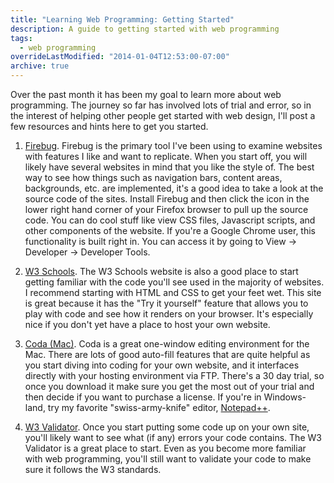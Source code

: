 ```yaml
---
title: "Learning Web Programming: Getting Started"
description: A guide to getting started with web programming
tags:
  - web programming
overrideLastModified: "2014-01-04T12:53:00-07:00"
archive: true
---
```


Over the past month it has been my goal to learn more about web programming. The journey so far has involved lots of
trial and error, so in the interest of helping other people get started with web design, I'll post a few resources and
hints here to get you started.

1. [Firebug](http://getfirebug.com/). Firebug is the primary tool I've been using to examine websites with features I
   like and want to replicate. When you start off, you will likely have several websites in mind that you like the style
   of. The best way to see how things such as navigation bars, content areas, backgrounds, etc. are implemented, it's a
   good idea to take a look at the source code of the sites. Install Firebug and then click the icon in the lower right
   hand corner of your Firefox browser to pull up the source code. You can do cool stuff like view CSS files, Javascript
   scripts, and other components of the website. If you're a Google Chrome user, this functionality is built right in.
   You can access it by going to View -> Developer -> Developer Tools.

2. [W3 Schools](http://www.w3schools.com/). The W3 Schools website is also a good place to start getting familiar with
   the code you'll see used in the majority of websites. I recommend starting with HTML and CSS to get your feet wet.
   This site is great because it has the "Try it yourself" feature that allows you to play with code and see how it
   renders on your browser. It's especially nice if you don't yet have a place to host your own website.

3. [Coda (Mac)](http://www.panic.com/coda/). Coda is a great one-window editing environment for the Mac. There are lots
   of good auto-fill features that are quite helpful as you start diving into coding for your own website, and it
   interfaces directly with your hosting environment via FTP. There's a 30 day trial, so once you download it make sure
   you get the most out of your trial and then decide if you want to purchase a license. If you're in Windows-land, try
   my favorite "swiss-army-knife" editor, [Notepad++](http://notepad-plus-plus.org/).

4. [W3 Validator](http://validator.w3.org/). Once you start putting some code up on your own site, you'll likely want to
   see what (if any) errors your code contains. The W3 Validator is a great place to start. Even as you become more
   familiar with web programming, you'll still want to validate your code to make sure it follows the W3 standards.
